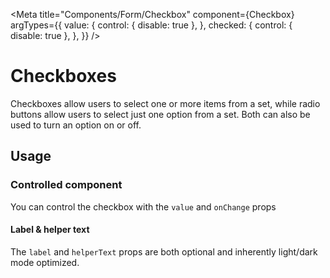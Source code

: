 

<Meta
  title="Components/Form/Checkbox"
  component={Checkbox}
  argTypes={{
    value: {
      control: { disable: true },
    },
    checked: {
      control: { disable: true },
    },
  }}
/>

# Checkboxes

Checkboxes allow users to select one or more items from a set, while radio buttons allow users to select just one option
from a set. Both can also be used to turn an option on or off.

## Usage

### Controlled component

You can control the checkbox with the `value` and `onChange` props

#### Label & helper text

The `label` and `helperText` props are both optional and inherently light/dark mode optimized.

<Canvas>
  <Story name="Checkbox" story={stories.checkbox} />
</Canvas>

<ArgsTable story="Checkbox" />

